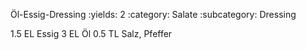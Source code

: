 Öl-Essig-Dressing
:yields: 2
:category: Salate
:subcategory: Dressing

1.5 EL Essig
3 EL Öl
0.5 TL Salz, Pfeffer
